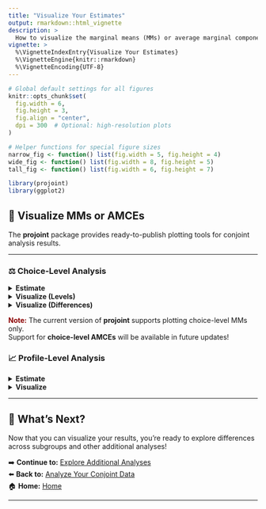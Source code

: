 ```yaml
---
title: "Visualize Your Estimates"
output: rmarkdown::html_vignette
description: >
  How to visualize the marginal means (MMs) or average marginal component effects (AMCEs).
vignette: >
  %\VignetteIndexEntry{Visualize Your Estimates}
  %\VignetteEngine{knitr::rmarkdown}
  %\VignetteEncoding{UTF-8}
---
```


```r
# Global default settings for all figures
knitr::opts_chunk$set(
  fig.width = 6,
  fig.height = 3,
  fig.align = "center",
  dpi = 300  # Optional: high-resolution plots
)

# Helper functions for special figure sizes
narrow_fig <- function() list(fig.width = 5, fig.height = 4)
wide_fig <- function() list(fig.width = 8, fig.height = 5)
tall_fig <- function() list(fig.width = 6, fig.height = 7)
```

```r
library(projoint)
library(ggplot2)
```

## 🎨 Visualize MMs or AMCEs

The **projoint** package provides ready-to-publish plotting tools for conjoint analysis results.

---

### ⚖️ Choice-Level Analysis

<details>
<summary><b>Estimate</b></summary>

- Specify your quantity of interest:
```r
qoi_mm <- set_qoi(
  .structure = "choice_level", # default
  .att_choose = "att1", 
  .lev_choose = "level1", 
  .att_notchoose = "att1", 
  .lev_notchoose = "level3"
)
```

- Estimate
```r
choice_mm <- projoint(
  .data = out1_arranged, 
  .qoi = qoi_mm, 
  .ignore_position = TRUE
)
```
</details>

<details>
<summary><b>Visualize (Levels) </b></summary>

```r
plot(choice_mm)
```
</details>

<details>
<summary><b>Visualize (Differences)</b></summary>

```r
plot(choice_mm, .type = "pointrange")
```
</details>

<span style="color:DarkRed"><b>Note:</b></span> The current version of **projoint** supports plotting choice-level MMs only.  
Support for **choice-level AMCEs** will be available in future updates!

### 📈 Profile-Level Analysis

<details>
<summary><b>Estimate</b></summary>

```r
mm   <- projoint(out1_arranged, .structure = "profile_level") 
amce <- projoint(out1_arranged, .structure = "profile_level", .estimand = "amce")
```

</details>

<details>
<summary><b>Visualize</b></summary>

- Marginal Means
```r
plot(mm)
```
- AMCEs
```r
plot(amce)
```

</details>

---

## 🌟 What's Next?

Now that you can visualize your results, you’re ready to explore differences across subgroups and other additional analyses!

➡️ **Continue to:** [Explore Additional Analyses](explore.html)  
⬅️ **Back to:** [Analyze Your Conjoint Data](analyze.html)  
🏠 **Home:** [Home](index.html)



---